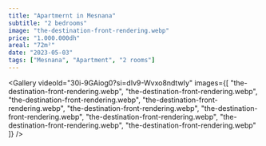 ```yaml
---
title: "Apartmernt in Mesnana"
subtitle: "2 bedrooms"
image: "the-destination-front-rendering.webp"
price: "1.000.000dh"
areal: "72m²"
date: "2023-05-03"
tags: ["Mesnana", "Apartment", "2 rooms"]
---
```


<Gallery 
  videoId="30i-9GAiog0?si=dIv9-Wvxo8ndtwIy" 
  images={[
    "the-destination-front-rendering.webp",
    "the-destination-front-rendering.webp",
    "the-destination-front-rendering.webp",
    "the-destination-front-rendering.webp",
    "the-destination-front-rendering.webp",
    "the-destination-front-rendering.webp",
    "the-destination-front-rendering.webp",
    "the-destination-front-rendering.webp",
    "the-destination-front-rendering.webp"
  ]} 
/>

